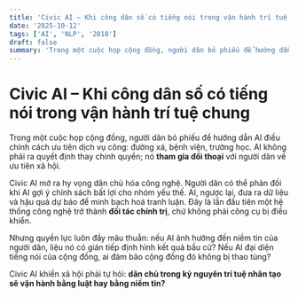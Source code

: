 ```yaml
---
title: 'Civic AI – Khi công dân số có tiếng nói trong vận hành trí tuệ chung'
date: '2025-10-12'
tags: ['AI', 'NLP', '2018']
draft: false
summary: 'Trong một cuộc họp cộng đồng, người dân bỏ phiếu để hướng dẫn AI điều chỉnh cách ưu tiên dịch vụ côn'
---
```


# Civic AI – Khi công dân số có tiếng nói trong vận hành trí tuệ chung

Trong một cuộc họp cộng đồng, người dân bỏ phiếu để hướng dẫn AI điều chỉnh cách ưu tiên dịch vụ công: đường xá, bệnh viện, trường học. AI không phải ra quyết định thay chính quyền; nó **tham gia đối thoại** với người dân về ưu tiên xã hội.

Civic AI mở ra hy vọng dân chủ hóa công nghệ. Người dân có thể phản đối khi AI gợi ý chính sách bất lợi cho nhóm yếu thế. AI, ngược lại, đưa ra dữ liệu và hậu quả dự báo để minh bạch hoá tranh luận. Đây là lần đầu tiên một hệ thống công nghệ trở thành **đối tác chính trị**, chứ không phải công cụ bị điều khiển.

Nhưng quyền lực luôn đầy mâu thuẫn: nếu AI ảnh hưởng đến niềm tin của người dân, liệu nó có gián tiếp định hình kết quả bầu cử? Nếu AI đại diện tiếng nói của cộng đồng, ai đảm bảo cộng đồng đó không bị thao túng?

Civic AI khiến xã hội phải tự hỏi: **dân chủ trong kỷ nguyên trí tuệ nhân tạo sẽ vận hành bằng luật hay bằng niềm tin?**